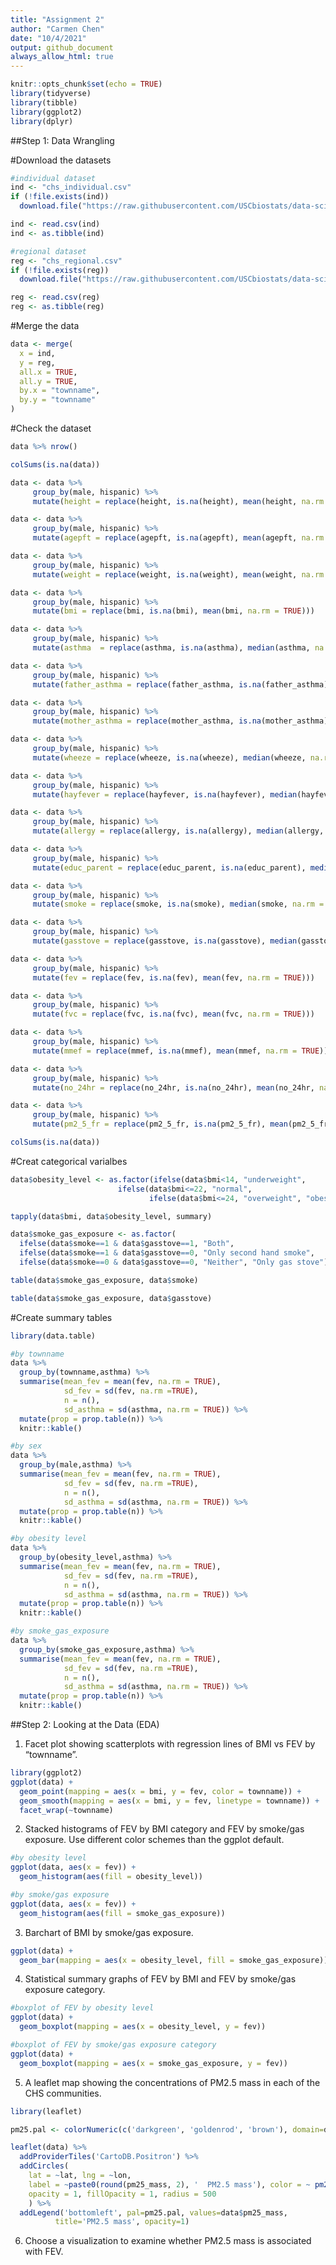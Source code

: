 ```yaml
---
title: "Assignment 2"
author: "Carmen Chen"
date: "10/4/2021"
output: github_document
always_allow_html: true
---
```


```r
knitr::opts_chunk$set(echo = TRUE)
library(tidyverse)
library(tibble)
library(ggplot2)
library(dplyr)
```


##Step 1: Data Wrangling

#Download the datasets
```r
#individual dataset
ind <- "chs_individual.csv"
if (!file.exists(ind))
  download.file("https://raw.githubusercontent.com/USCbiostats/data-science-data/master/01_chs/chs_individual.csv", destfile = ind)

ind <- read.csv(ind)
ind <- as.tibble(ind)

#regional dataset
reg <- "chs_regional.csv"
if (!file.exists(reg))
  download.file("https://raw.githubusercontent.com/USCbiostats/data-science-data/master/01_chs/chs_regional.csv", destfile = reg)

reg <- read.csv(reg)
reg <- as.tibble(reg)
```

#Merge the data
```r
data <- merge(
  x = ind,
  y = reg,
  all.x = TRUE,
  all.y = TRUE,
  by.x = "townname",
  by.y = "townname"
)
```

#Check the dataset
```r
data %>% nrow()

colSums(is.na(data))

```
```r
data <- data %>% 
     group_by(male, hispanic) %>%
     mutate(height = replace(height, is.na(height), mean(height, na.rm = TRUE)))

data <- data %>% 
     group_by(male, hispanic) %>%
     mutate(agepft = replace(agepft, is.na(agepft), mean(agepft, na.rm = TRUE)))

data <- data %>% 
     group_by(male, hispanic) %>%
     mutate(weight = replace(weight, is.na(weight), mean(weight, na.rm = TRUE)))

data <- data %>% 
     group_by(male, hispanic) %>%
     mutate(bmi = replace(bmi, is.na(bmi), mean(bmi, na.rm = TRUE)))

data <- data %>% 
     group_by(male, hispanic) %>%
     mutate(asthma  = replace(asthma, is.na(asthma), median(asthma, na.rm = TRUE)))

data <- data %>% 
     group_by(male, hispanic) %>%
     mutate(father_asthma = replace(father_asthma, is.na(father_asthma), median(father_asthma, na.rm = TRUE)))

data <- data %>% 
     group_by(male, hispanic) %>%
     mutate(mother_asthma = replace(mother_asthma, is.na(mother_asthma), median(mother_asthma, na.rm = TRUE)))

data <- data %>% 
     group_by(male, hispanic) %>%
     mutate(wheeze = replace(wheeze, is.na(wheeze), median(wheeze, na.rm = TRUE)))

data <- data %>% 
     group_by(male, hispanic) %>%
     mutate(hayfever = replace(hayfever, is.na(hayfever), median(hayfever, na.rm = TRUE)))

data <- data %>% 
     group_by(male, hispanic) %>%
     mutate(allergy = replace(allergy, is.na(allergy), median(allergy, na.rm = TRUE)))

data <- data %>% 
     group_by(male, hispanic) %>%
     mutate(educ_parent = replace(educ_parent, is.na(educ_parent), median(educ_parent, na.rm = TRUE)))

data <- data %>% 
     group_by(male, hispanic) %>%
     mutate(smoke = replace(smoke, is.na(smoke), median(smoke, na.rm = TRUE)))

data <- data %>% 
     group_by(male, hispanic) %>%
     mutate(gasstove = replace(gasstove, is.na(gasstove), median(gasstove, na.rm = TRUE)))

data <- data %>% 
     group_by(male, hispanic) %>%
     mutate(fev = replace(fev, is.na(fev), mean(fev, na.rm = TRUE)))

data <- data %>% 
     group_by(male, hispanic) %>%
     mutate(fvc = replace(fvc, is.na(fvc), mean(fvc, na.rm = TRUE)))

data <- data %>% 
     group_by(male, hispanic) %>%
     mutate(mmef = replace(mmef, is.na(mmef), mean(mmef, na.rm = TRUE)))

data <- data %>% 
     group_by(male, hispanic) %>%
     mutate(no_24hr = replace(no_24hr, is.na(no_24hr), mean(no_24hr, na.rm = TRUE)))

data <- data %>% 
     group_by(male, hispanic) %>%
     mutate(pm2_5_fr = replace(pm2_5_fr, is.na(pm2_5_fr), mean(pm2_5_fr, na.rm = TRUE)))

colSums(is.na(data))
```




#Creat categorical varialbes
```r
data$obesity_level <- as.factor(ifelse(data$bmi<14, "underweight",
                        ifelse(data$bmi<=22, "normal",
                               ifelse(data$bmi<=24, "overweight", "obese"))))

tapply(data$bmi, data$obesity_level, summary)
```

```r
data$smoke_gas_exposure <- as.factor(
  ifelse(data$smoke==1 & data$gasstove==1, "Both",           
  ifelse(data$smoke==1 & data$gasstove==0, "Only second hand smoke",
  ifelse(data$smoke==0 & data$gasstove==0, "Neither", "Only gas stove"))))

table(data$smoke_gas_exposure, data$smoke)

table(data$smoke_gas_exposure, data$gasstove)

```


#Create summary tables

```r
library(data.table)

#by townname
data %>%
  group_by(townname,asthma) %>%
  summarise(mean_fev = mean(fev, na.rm = TRUE),
            sd_fev = sd(fev, na.rm =TRUE),
            n = n(),
            sd_asthma = sd(asthma, na.rm = TRUE)) %>%
  mutate(prop = prop.table(n)) %>%
  knitr::kable()

#by sex
data %>%
  group_by(male,asthma) %>%
  summarise(mean_fev = mean(fev, na.rm = TRUE),
            sd_fev = sd(fev, na.rm =TRUE),
            n = n(),
            sd_asthma = sd(asthma, na.rm = TRUE)) %>%
  mutate(prop = prop.table(n)) %>%
  knitr::kable()

#by obesity level
data %>%
  group_by(obesity_level,asthma) %>%
  summarise(mean_fev = mean(fev, na.rm = TRUE),
            sd_fev = sd(fev, na.rm =TRUE),
            n = n(),
            sd_asthma = sd(asthma, na.rm = TRUE)) %>%
  mutate(prop = prop.table(n)) %>%
  knitr::kable()

#by smoke_gas_exposure
data %>%
  group_by(smoke_gas_exposure,asthma) %>%
  summarise(mean_fev = mean(fev, na.rm = TRUE),
            sd_fev = sd(fev, na.rm =TRUE),
            n = n(),
            sd_asthma = sd(asthma, na.rm = TRUE)) %>%
  mutate(prop = prop.table(n)) %>%
  knitr::kable()
```



##Step 2: Looking at the Data (EDA)

1. Facet plot showing scatterplots with regression lines of BMI vs FEV by “townname”.
```r
library(ggplot2)
ggplot(data) + 
  geom_point(mapping = aes(x = bmi, y = fev, color = townname)) + 
  geom_smooth(mapping = aes(x = bmi, y = fev, linetype = townname)) + 
  facet_wrap(~townname)

```

2. Stacked histograms of FEV by BMI category and FEV by smoke/gas exposure. Use different color schemes than the ggplot default.
```r
#by obesity level
ggplot(data, aes(x = fev)) +
  geom_histogram(aes(fill = obesity_level))

#by smoke/gas exposure
ggplot(data, aes(x = fev)) +
  geom_histogram(aes(fill = smoke_gas_exposure))
```


3. Barchart of BMI by smoke/gas exposure.
```r
ggplot(data) +
  geom_bar(mapping = aes(x = obesity_level, fill = smoke_gas_exposure))
```

4. Statistical summary graphs of FEV by BMI and FEV by smoke/gas exposure category.
```r
#boxplot of FEV by obesity level
ggplot(data) +
  geom_boxplot(mapping = aes(x = obesity_level, y = fev))

#boxplot of FEV by smoke/gas exposure category
ggplot(data) +
  geom_boxplot(mapping = aes(x = smoke_gas_exposure, y = fev))
```

5. A leaflet map showing the concentrations of PM2.5 mass in each of the CHS communities.
```r
library(leaflet)

pm25.pal <- colorNumeric(c('darkgreen', 'goldenrod', 'brown'), domain=data$pm25_mass)

leaflet(data) %>%
  addProviderTiles('CartoDB.Positron') %>%
  addCircles(
    lat = ~lat, lng = ~lon,
    label = ~paste0(round(pm25_mass, 2), '  PM2.5 mass'), color = ~ pm25.pal(pm25_mass),
    opacity = 1, fillOpacity = 1, radius = 500
    ) %>%
  addLegend('bottomleft', pal=pm25.pal, values=data$pm25_mass,
          title='PM2.5 mass', opacity=1)

```

6. Choose a visualization to examine whether PM2.5 mass is associated with FEV.
```r

```

